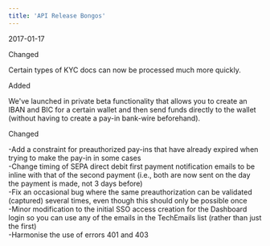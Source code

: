 ```yaml
---  
title: 'API Release Bongos'  
---  
```

<span class="date">2017-01-17</span>  
  
  
<div class="pill pill-purple">Changed</div>  
  

Certain types of KYC docs can now be processed much more quickly.  
<div class="pill pill-green">Added</div>  
  

We've launched in private beta functionality that allows you to create an IBAN and BIC for a certain wallet and then send funds directly to the wallet (without having to create a pay-in bank-wire beforehand).  
<div class="pill pill-purple">Changed</div>  
  
-Add a constraint for preauthorized pay-ins that have already expired when trying to make the pay-in in some cases  
-Change timing of SEPA direct debit first payment notification emails to be inline with that of the second payment (i.e., both are now sent on the day the payment is made, not 3 days before)  
-Fix an occasional bug where the same preauthorization can be validated (captured) several times, even though this should only be possible once  
-Minor modification to the initial SSO access creation for the Dashboard login so you can use any of the emails in the TechEmails list (rather than just the first)  
-Harmonise the use of errors 401 and 403